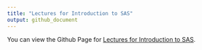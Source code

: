 ```yaml
---
title: "Lectures for Introduction to SAS"
output: github_document
---
```


You can view the Github Page for [Lectures for Introduction to SAS](https://non-contradiction.github.io/Introduction-to-SAS/).
